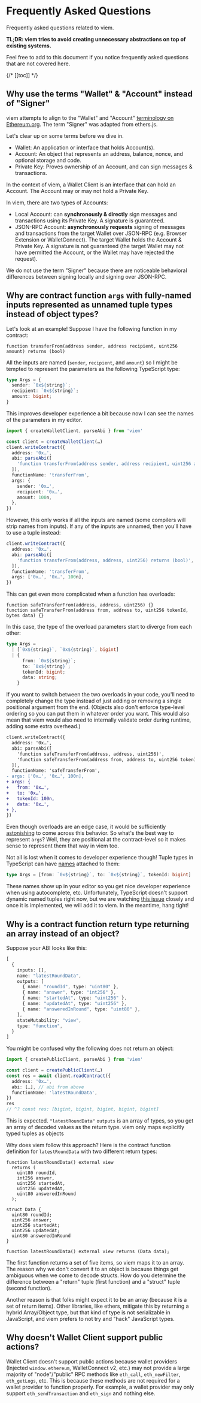 # Frequently Asked Questions

Frequently asked questions related to viem.

**TL;DR: viem tries to avoid creating unnecessary abstractions on top of existing systems.**

Feel free to add to this document if you notice frequently asked questions that are not covered here.

{/* [[toc]] */}

## Why use the terms "Wallet" & "Account" instead of "Signer"

viem attempts to align to the "Wallet" and "Account" [terminology on Ethereum.org](https://ethereum.org/en/glossary/). The term "Signer" was adapted from ethers.js.

Let's clear up on some terms before we dive in.

- Wallet: An application or interface that holds Account(s).
- Account: An object that represents an address, balance, nonce, and optional storage and code.
- Private Key: Proves ownership of an Account, and can sign messages & transactions.

In the context of viem, a Wallet Client is an interface that can hold an Account. The Account may or may not hold a Private Key.

In viem, there are two types of Accounts:
- Local Account: can **synchronously & directly** sign messages and transactions using its Private Key. A signature is guaranteed.
- JSON-RPC Account: **asynchronously requests** signing of messages and transactions from the target Wallet over JSON-RPC (e.g. Browser Extension or WalletConnect). The target Wallet holds the Account & Private Key. A signature is not guaranteed (the target Wallet may not have permitted the Account, or the Wallet may have rejected the request).

We do not use the term "Signer" because there are noticeable behavioral differences between signing locally and signing over JSON-RPC.

## Why are contract function `args` with fully-named inputs represented as unnamed tuple types instead of object types?

Let's look at an example! Suppose I have the following function in my contract:

```solidity
function transferFrom(address sender, address recipient, uint256 amount) returns (bool)
```

All the inputs are named (`sender`, `recipient`, and `amount`) so I might be tempted to represent the parameters as the following TypeScript type:

```ts
type Args = {
  sender: `0x${string}`;
  recipient: `0x${string}`;
  amount: bigint;
}
```

This improves developer experience a bit because now I can see the names of the parameters in my editor.

```ts
import { createWalletClient, parseAbi } from 'viem'

const client = createWalletClient(…)
client.writeContract({
  address: '0x…',
  abi: parseAbi([
    'function transferFrom(address sender, address recipient, uint256 amount) returns (bool)',
  ]),
  functionName: 'transferFrom',
  args: {
    sender: '0x…',
    recipient: '0x…',
    amount: 100n,
  },
})
```

However, this only works if all the inputs are named (some compilers will strip names from inputs). If any of the inputs are unnamed, then you'll have to use a tuple instead:

```ts
client.writeContract({
  address: '0x…',
  abi: parseAbi([
    'function transferFrom(address, address, uint256) returns (bool)',
  ]),
  functionName: 'transferFrom',
  args: ['0x…', '0x…', 100n],
})
```

This can get even more complicated when a function has overloads:

```solidity
function safeTransferFrom(address, address, uint256) {}
function safeTransferFrom(address from, address to, uint256 tokenId, bytes data) {}
```

In this case, the type of the overload parameters start to diverge from each other:

```ts
type Args =
  | [`0x${string}`, `0x${string}`, bigint]
  | {
      from: `0x${string}`;
      to: `0x${string}`;
      tokenId: bigint;
      data: string;
    }
```

If you want to switch between the two overloads in your code, you'll need to completely change the type instead of just adding or removing a single positional argument from the end. (Objects also don't enforce type-level ordering so you can put them in whatever order you want. This would also mean that viem would also need to internally validate order during runtime, adding some extra overhead.)

```diff
client.writeContract({
  address: '0x…',
  abi: parseAbi([
    'function safeTransferFrom(address, address, uint256)',
    'function safeTransferFrom(address from, address to, uint256 tokenId, bytes data)',
  ]),
  functionName: 'safeTransferFrom',
- args: ['0x…', '0x…', 100n],
+ args: {
+   from: '0x…',
+   to: '0x…',
+   tokenId: 100n,
+   data: '0x…',
+ },
})
```

Even though overloads are an edge case, it would be sufficiently [astonishing](https://en.wikipedia.org/wiki/Principle_of_least_astonishment) to come across this behavior. So what's the best way to represent `args`? Well, they are positional at the contract-level so it makes sense to represent them that way in viem too.

Not all is lost when it comes to developer experience though! Tuple types in TypeScript can have [names](https://www.typescriptlang.org/play?ts=4.0.2#example/named-tuples) attached to them:

```ts
type Args = [from: `0x${string}`, to: `0x${string}`, tokenId: bigint]
```

These names show up in your editor so you get nice developer experience when using autocomplete, etc. Unfortunately, TypeScript doesn't support dynamic named tuples right now, but we are watching [this issue](https://github.com/microsoft/TypeScript/issues/44939) closely and once it is implemented, we will add it to viem. In the meantime, hang tight!

## Why is a contract function return type returning an array instead of an object?

Suppose your ABI looks like this:

```ts
[
  {
    inputs: [],
    name: "latestRoundData",
    outputs: [
      { name: "roundId", type: "uint80" },
      { name: "answer", type: "int256" },
      { name: "startedAt", type: "uint256" },
      { name: "updatedAt", type: "uint256" },
      { name: "answeredInRound", type: "uint80" },
    ],
    stateMutability: "view",
    type: "function",
  }
]
```

You might be confused why the following does not return an object:

```ts
import { createPublicClient, parseAbi } from 'viem'

const client = createPublicClient(…)
const res = await client.readContract({
  address: '0x…',
  abi: […], // abi from above
  functionName: 'latestRoundData',
})
res
// ^? const res: [bigint, bigint, bigint, bigint, bigint]
```

This is expected. `"latestRoundData"` `outputs` is an array of types, so you get an array of decoded values as the return type. viem only maps explicitly typed tuples as objects

Why does viem follow this approach? Here is the contract function definition for `latestRoundData` with two different return types:

```solidity
function latestRoundData() external view
  returns (
    uint80 roundId,
    int256 answer,
    uint256 startedAt,
    uint256 updatedAt,
    uint80 answeredInRound
  );

struct Data {
  uint80 roundId;
  uint256 answer;
  uint256 startedAt;
  uint256 updatedAt;
  uint80 answeredInRound
}

function latestRoundData() external view returns (Data data);
```

The first function returns a set of five items, so viem maps it to an array. The reason why we don't convert it to an object is because things get ambiguous when we come to decode structs. How do you determine the difference between a "return" tuple (first function) and a "struct" tuple (second function).

Another reason is that folks might expect it to be an array (because it is a set of return items). Other libraries, like ethers, mitigate this by returning a hybrid Array/Object type, but that kind of type is not serializable in JavaScript, and viem prefers to not try and "hack" JavaScript types.

## Why doesn't Wallet Client support public actions?

Wallet Client doesn't support public actions because wallet providers (Injected `window.ethereum`, WalletConnect v2, etc.) may not provide a large majority of "node"/"public" RPC methods like `eth_call`, `eth_newFilter`, `eth_getLogs`, etc. This is because these methods are not required for a wallet provider to function properly. For example, a wallet provider may only support `eth_sendTransaction` and `eth_sign` and nothing else.

